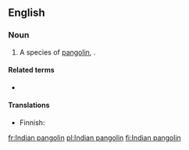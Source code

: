 ==English==
{{rfi|en}}
{{wikipedia|pangolin}}

===Noun===
{{en-noun}}

# A species of [[pangolin]], {{taxlink|Manis crassicaudata|species|noshow=1}}.

====Related terms====
* {{l|en|pangolin}}

====Translations====
{{trans-top|a species of pangolin, ''Manis crassicaudata''}}
* Finnish: {{t|fi|intianmuurahaiskäpy}}
{{trans-mid}}
{{trans-bottom}}

[[fr:Indian pangolin]]
[[pl:Indian pangolin]]
[[fi:Indian pangolin]]